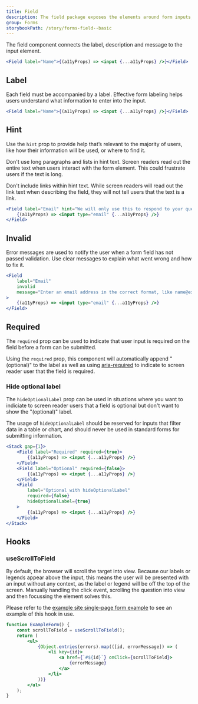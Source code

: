 ```yaml
---
title: Field
description: The field package exposes the elements around form inputs, and an API to compose them.
group: Forms
storybookPath: /story/forms-field--basic
---
```


The field component connects the label, description and message to the input element.

```jsx live
<Field label="Name">{(a11yProps) => <input {...a11yProps} />}</Field>
```

## Label

Each field must be accompanied by a label. Effective form labeling helps users understand what information to enter into the input.

```jsx live
<Field label="Name">{(a11yProps) => <input {...a11yProps} />}</Field>
```

## Hint

Use the `hint` prop to provide help that’s relevant to the majority of users, like how their information will be used, or where to find it.

Don't use long paragraphs and lists in hint text. Screen readers read out the entire text when users interact with the form element. This could frustrate users if the text is long.

Don't include links within hint text. While screen readers will read out the link text when describing the field, they will not tell users that the text is a link.

```jsx live
<Field label="Email" hint="We will only use this to respond to your question">
	{(a11yProps) => <input type="email" {...a11yProps} />}
</Field>
```

## Invalid

Error messages are used to notify the user when a form field has not passed validation. Use clear messages to explain what went wrong and how to fix it.

```jsx live
<Field
	label="Email"
	invalid
	message="Enter an email address in the correct format, like name@example.com"
>
	{(a11yProps) => <input type="email" {...a11yProps} />}
</Field>
```

## Required

The `required` prop can be used to indicate that user input is required on the field before a form can be submitted.

Using the `required` prop, this component will automatically append "(optional)" to the label as well as using [aria-required](https://developer.mozilla.org/en-US/docs/Web/Accessibility/ARIA/Attributes/aria-required) to indicate to screen reader user that the field is required.

### Hide optional label

The `hideOptionalLabel` prop can be used in situations where you want to indiciate to screen reader users that a field is optional but don't want to show the "(optional)" label.

The usage of `hideOptionalLabel` should be reserved for inputs that filter data in a table or chart, and should never be used in standard forms for submitting information.

```jsx live
<Stack gap={1}>
	<Field label="Required" required={true}>
		{(a11yProps) => <input {...a11yProps} />}
	</Field>
	<Field label="Optional" required={false}>
		{(a11yProps) => <input {...a11yProps} />}
	</Field>
	<Field
		label="Optional with hideOptionalLabel"
		required={false}
		hideOptionalLabel={true}
	>
		{(a11yProps) => <input {...a11yProps} />}
	</Field>
</Stack>
```

## Hooks

### useScrollToField

By default, the browser will scroll the target into view. Because our labels or legends appear above the input, this means the user will be presented with an input without any context, as the label or legend will be off the top of the screen. Manually handling the click event, scrolling the question into view and then focussing the element solves this.

Please refer to the [example site single-page form example](https://design-system.agriculture.gov.au/example-site/single-page-form) to see an example of this hook in use.

```jsx
function ExampleForm() {
	const scrollToField = useScrollToField();
	return (
		<ul>
			{Object.entries(errors).map(([id, errorMessage]) => (
				<li key={id}>
					<a href={`#${id}`} onClick={scrollToField}>
						{errorMessage}
					</a>
				</li>
			))}
		</ul>
	);
}
```
